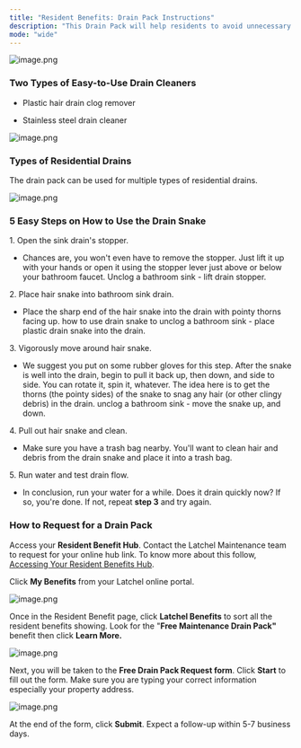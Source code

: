 ```yaml
---
title: "Resident Benefits: Drain Pack Instructions"
description: "This Drain Pack will help residents to avoid unnecessary drain clog fees."
mode: "wide"
---
```


<Frame>
  <img src="/images/rtaImage-1-4.jpg" alt="image.png" />
</Frame>

### **Two Types of Easy-to-Use Drain Cleaners**

* Plastic hair drain clog remover

* Stainless steel drain cleaner

<Frame>
  <img src="/images/rtaImage-1-5.jpg" alt="image.png" />
</Frame>

### **Types of Residential Drains**

The drain pack can be used for multiple types of residential drains.

<Frame>
  <img src="/images/rtaImage-1-6.jpg" alt="image.png" />
</Frame>

### **5 Easy Steps on How to Use the Drain Snake**

1\. Open the sink drain's stopper.

* Chances are, you won't even have to remove the stopper. Just lift it up with your hands or open it using the stopper lever just above or below your bathroom faucet. Unclog a bathroom sink - lift drain stopper.

2\. Place hair snake into bathroom sink drain.

* Place the sharp end of the hair snake into the drain with pointy thorns facing up. how to use drain snake to unclog a bathroom sink - place plastic drain snake into the drain.

3\. Vigorously move around hair snake.

* We suggest you put on some rubber gloves for this step. After the snake is well into the drain, begin to pull it back up, then down, and side to side. You can rotate it, spin it, whatever. The idea here is to get the thorns (the pointy sides) of the snake to snag any hair (or other clingy debris) in the drain. unclog a bathroom sink - move the snake up, and down.

4\. Pull out hair snake and clean.

* Make sure you have a trash bag nearby. You'll want to clean hair and debris from the drain snake and place it into a trash bag.

5\. Run water and test drain flow.

* In conclusion, run your water for a while. Does it drain quickly now? If so, you're done. If not, repeat **step 3** and try again.

### **How to Request for a Drain Pack**

Access your **Resident Benefit Hub**. Contact the Latchel Maintenance team to request for your online hub link. To know more about this follow, [Accessing Your Resident Benefits Hub](/s/topic/0TO5e000000h9wrGAA/Accessing-Your-Resident-Benefits-Hub).

Click **My Benefits** from your Latchel online portal.

<Frame>
  <img src="/images/rtaImage-1-7.jpg" alt="image.png" />
</Frame>

Once in the Resident Benefit page, click **Latchel Benefits** to sort all the resident benefits showing. Look for the "**Free Maintenance Drain Pack"** benefit then click **Learn More.**

<Frame>
  <img src="/images/rtaImage-1-8.jpg" alt="image.png" />
</Frame>

Next, you will be taken to the **Free Drain Pack Request form**. Click **Start** to fill out the form. Make sure you are typing your correct information especially your property address.

<Frame>
  <img src="/images/rtaImage-1-9.jpg" alt="image.png" />
</Frame>

At the end of the form, click **Submit**. Expect a follow-up within 5-7 business days.